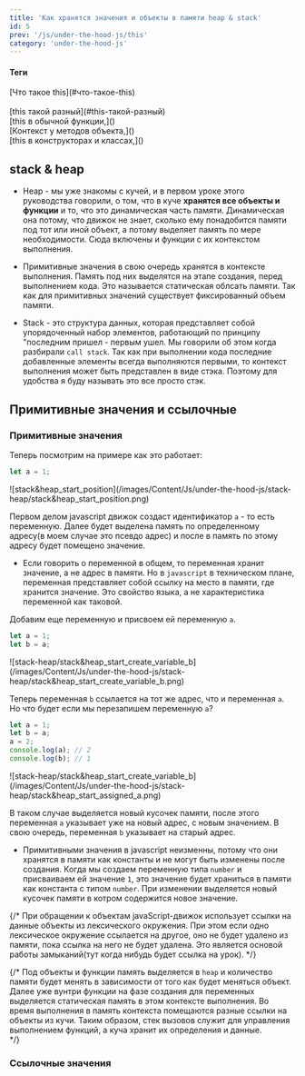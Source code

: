 ```yaml
---
title: 'Как хранятся значения и объекты в памяти heap & stack'
id: 5
prev: '/js/under-the-hood-js/this'
category: 'under-the-hood-js'
---
```


<div className = 'mdHead'>

#### Теги
<div className = 'tag_js'> [Что такое this](#что-такое-this) </div><br/>
<div className = 'tag_js'> [this такой разный](#this-такой-разный) </div>
<div className = 'mini_tag_js'> [this в обычной функции,]() </div>
<div className = 'mini_tag_js'> [Контекст у методов объекта,]() </div>
<div className = 'mini_tag_js'> [this в конструкторах и классах,]() </div>

</div>

## stack & heap

* Heap - мы уже знакомы с кучей, и в первом уроке этого руководства говорили, о том, что в куче <b>хранятся все объекты и функции</b> и то, что это динамическая часть памяти. 
Динамическая она потому, что движок не знает, сколько ему понадобится памяти под тот или иной объект, а потому выделяет память по мере необходимости. Сюда включены и функции с их контекстом выполнения.

* Примитивные значения в свою очередь хранятся в контексте выполнения. Память под них выделятся на этапе создания, перед выполнением кода. Это называется статическая облсать памяти. Так как для примитивных значений существует фиксированный объем памяти.

* Stack - это структура данных, которая представляет собой упорядоченный набор элементов, работающий по принципу "последним пришел - первым ушел.
Мы говорили об этом когда разбирали `call stack`. Так как при выполнении кода последние добавленные элементы всегда выполняются первыми, то контекст выполнения может быть представлен в виде стэка. Поэтому для удобства я буду называть это все просто стэк.


## Примитивные значения и ссылочные

### Примитивные значения
Теперь посмотрим на примере как это работает:
```javascript
let a = 1;
```

<div className='container-img'> <span className="img"> ![stack&heap_start_position](/images/Content/Js/under-the-hood-js/stack-heap/stack&heap_start_position.png) </span></div>

Первом делом javascript движок создаст идентификатор `a` - то есть переменную. Далее будет выделена память по определенному адресу(в моем случае это псевдо адрес) и после в память по этому адресу будет помещено значение.

* Если говорить о переменной в общем, то переменная хранит значение, а не адрес в памяти. Но в `javascript` в техническом плане, переменная представляет собой ссылку на место в памяти, где хранится значение.  Это свойство языка, а не характеристика переменной как таковой.

Добавим еще переменную и присвоем ей переменную `a`.
```javascript
let a = 1;
let b = a;
```

<div className='container-img'> <span className="img"> ![stack-heap/stack&heap_start_create_variable_b](/images/Content/Js/under-the-hood-js/stack-heap/stack&heap_start_create_variable_b.png) </span></div>

Теперь переменная `b` ссылается на тот же адрес, что и переменная `a`. Но что будет если мы перезапишем переменную `a`?
```javascript
let a = 1;
let b = a;
a = 2;
console.log(a); // 2
console.log(b); // 1
```

<div className='container-img'> <span className="img"> ![stack-heap/stack&heap_start_create_variable_b](/images/Content/Js/under-the-hood-js/stack-heap/stack&heap_start_assigned_a.png) </span></div>

В таком случае выделяется новый кусочек памяти, после этого переменная `a` указывает уже на новый адрес, с новым значением. В свою очередь, переменная `b` указывает на старый адрес.

* Примитивными значения в javascript неизменны, потому что они хранятся в памяти как константы и не могут быть изменены после создания. Когда мы создаем переменную типа `number` и присваиваем ей значение `1`, это значение будет храниться в памяти как константа с типом `number`. При изменении выделяется новый кусочек памяти в котром содержится новое значение.

{/* При обращении к объектам javaScript-движок использует ссылки на данные объекты из лексического окружения.
При этом если одно лексическое окружение ссылается на другое, оно не будет удалено из памяти, пока ссылка на него не будет удалена. Это является основой работы замыканий(тут когда нибудь будет ссылка на урок). */}


{/* 
Под объекты и функции память выделяется в `heap` и количество памяти будет менять в зависимости от того как будет меняться объект. Далее уже вунтри функции на фазе создания для переменных выделяется статическая память в этом контексте выполнения. Во время выполнения в память контекста помещаются разные ссылки на объекты из кучи.
Таким образом, стек вызовов служит для управления выполнением функций, а куча хранит их определения и данные. <br/> */}

### Ссылочные значения